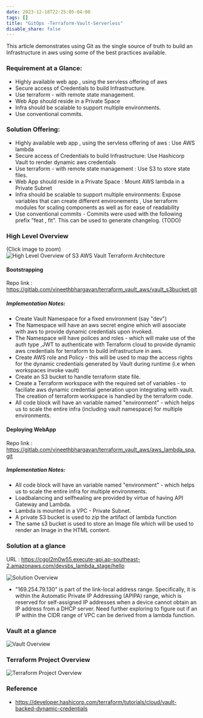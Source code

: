 ```yaml
---
date: 2023-12-18T22:25:05-04:00
tags: []
title: "GitOps -Terraform-Vault-Serverless"
disable_share: false
---
```


This article demonstrates using Git as the single source of truth to build an Infrastructure in aws using some of the best practices available.

### Requirement at a Glance:

- Highly available web app , using the servless offering of aws
- Secure access of Credentials to build Infrastructure.
- Use terraform - with remote state management.
- Web App should reside in a Private Space
- Infra should be scalable to support multiple environments.
- Use conventional commits.

### Solution Offering:
- Highly available web app , using the servless offering of aws : Use AWS lambda
- Secure access of Credentials to build Infrastructure: Use Hashicorp Vault to render dynamic aws credentials
- Use terraform - with remote state management : Use S3 to store state files.
- Web App should reside in a Private Space : Mount AWS lambda in a Private Subnet
- Infra should be scalable to support multiple environments: Expose variables that can create different environements , Use terraform modules for scaling components as well as for ease of readability
- Use conventional commits - Commits were used with the following prefix "feat , fit". This can be used to generate changelog. (TODO)

### High Level Overview
(Click image to zoom)
<Image 
  src="/blog/images/s3_aws_vault_terraform.jpeg"
  alt="High Level Overview of S3 AWS Vault Terraform Architecture"
  width={1920}
  height={1080}
/>

#### Bootstrapping
Repo link : https://gitlab.com/vineethbhargavan/terraform_vault_aws/vault_s3bucket.git
##### Implementation Notes:
- Create Vault Namespace for a fixed environment (say "dev")
- The Namespace will have an aws secret engine which will associate with aws to provide dynamic credentials upon invoked.
- The Namespace will have polices and roles - which will make use of the auth type ,JWT to authenticate with Terraform cloud to provide dynamic aws credentials for terraform to build infrastructure in aws.
- Create AWS role and Policy - this will be used to map the access rights for the dynamic credentials generated by Vault during runtime (i.e when workspaces invoke vault)
- Create an S3 bucket to handle terraform state file.
- Create a Terraform workspace with the required set of variables - to faciliate aws dynamic credential generation upon integrating with vault. The creation of terraform workspace is handled by the terraform code.
- All code block will have an variable named "environment" - which helps us to scale the entire infra (including vault namespace) for multiple environments.

#### Deploying WebApp
Repo link : https://gitlab.com/vineethbhargavan/terraform_vault_aws/aws_lambda_spa.git
##### Implementation Notes:
- All code block will have an variable named "environment" - which helps us to scale the entire infra for multiple environments.
- Loadbalancing and selfhealing are provided by virtue of having API Gateway and Lambda.
- Lambda is mounted in a VPC - Private Subnet.
- A private S3 bucket is used to zip the artifact of lambda function 
- The same s3 bucket is used to store an Image file which will be used to render an Image in the HTML content.

### Solution at a glance
URL : https://cgol2m0w55.execute-api.ap-southeast-2.amazonaws.com/devsbs_lambda_stage/hello

<Image 
  src="/blog/images/solution.png"
  alt="Solution Overview"
  width={1920}
  height={1080}
/>

- "169.254.79.130" is part of the link-local address range. Specifically, it is within the Automatic Private IP Addressing (APIPA) range, which is reserved for self-assigned IP addresses when a device cannot obtain an IP address from a DHCP server. Need further exploring to figure out if an IP within the CIDR range of VPC can be derived from a lambda function.

### Vault at a glance
<Image 
  src="/blog/images/vault_at_a_glance.png"
  alt="Vault Overview"
  width={1920}
  height={1080}
/>

### Terraform Project Overview
<Image 
  src="/blog/images/terraform_project.png"
  alt="Terraform Project Overview"
  width={1920}
  height={1080}
/>

### Reference
- https://developer.hashicorp.com/terraform/tutorials/cloud/vault-backed-dynamic-credentials
